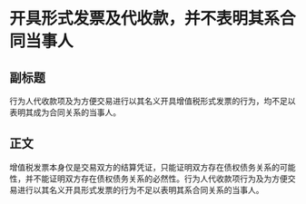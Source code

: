 # 开具形式发票及代收款，并不表明其系合同当事人
## 副标题
行为人代收款项及为方便交易进行以其名义开具增值税形式发票的行为，均不足以表明其成为合同关系的当事人。
## 正文
增值税发票本身仅是交易双方的结算凭证，只能证明双方存在债权债务关系的可能性，并不能证明双方存在债权债务关系的必然性。行为人代收款项行为及为方便交易进行以其名义开具形式发票的行为不足以表明其系合同关系的当事人。